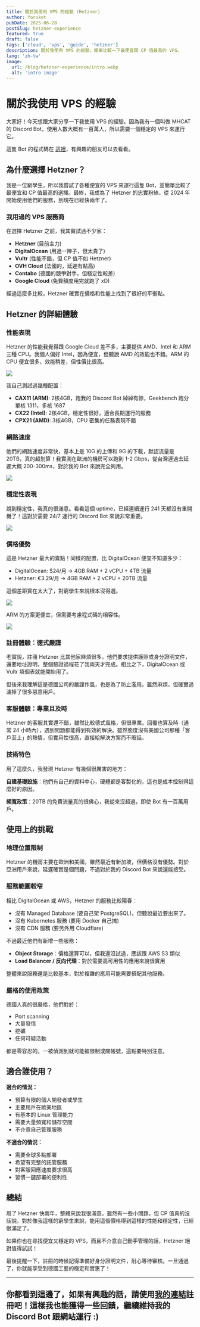 ```yaml
---
title: 關於我使用 VPS 的經驗 (Hetzner)
author: Yorukot
pubDate: 2025-06-28
postSlug: hetzner-experience
featured: true
draft: false
tags: ['cloud', 'vps', 'guide', 'hetzner']
description: 關於我使用 VPS 的經驗，簡單比較一下最便宜跟 CP 值最高的 VPS。
lang: 'zh-tw'
image:
  url: /blog/hetzner-experience/intro.webp
  alt: 'intro image'
---
```


# 關於我使用 VPS 的經驗

大家好！今天想跟大家分享一下我使用 VPS 的經驗。因為我有一個叫做 MHCAT 的 Discord Bot，使用人數大概有一百萬人，所以需要一個穩定的 VPS 來運行它。

這隻 Bot 的程式碼在 [這裡](https://github.com/Yorukot/old-MHCAT)，有興趣的朋友可以去看看。

## 為什麼選擇 Hetzner？

我是一位窮學生，所以我嘗試了各種便宜的 VPS 來運行這隻 Bot，並簡單比較了最便宜和 CP 值最高的選擇。最終，我成為了 Hetzner 的忠實粉絲，從 2024 年開始使用他們的服務，到現在已經快兩年了。

### 我用過的 VPS 服務商

在選擇 Hetzner 之前，我其實試過不少家：
- **Hetzner** (目前主力)
- **DigitalOcean** (用過一陣子，但太貴了)
- **Vultr** (性能不錯，但 CP 值不如 Hetzner)
- **OVH Cloud** (法國的，延遲有點高)
- **Contabo** (德國的競爭對手，但穩定性較差)
- **Google Cloud** (免費額度用完就跑了 xD)

經過這麼多比較，Hetzner 確實在價格和性能上找到了很好的平衡點。

## Hetzner 的詳細體驗

### 性能表現

Hetzner 的性能我覺得跟 Google Cloud 差不多，主要提供 AMD、Intel 和 ARM 三種 CPU。我個人偏好 Intel，因為便宜，但聽說 AMD 的效能也不錯。ARM 的 CPU 便宜很多，效能稍差，但性價比很高。

![](/blog/hetzner-experience/hetzner-cpu-type.webp)

我自己測試過幾種配置：
- **CAX11 (ARM)**: 2核4GB，跑我的 Discord Bot 綽綽有餘，Geekbench 跑分單核 1311，多核 1687
- **CX22 (Intel)**: 2核4GB，穩定性很好，適合長期運行的服務
- **CPX21 (AMD)**: 3核4GB，CPU 密集的任務表現不錯

### 網路速度

他們的網路速度非常快，基本上是 10G 的上傳和 9G 的下載，默認流量是 20TB，真的超划算！我實測在歐洲的機房可以跑到 1-2 Gbps，從台灣連過去延遲大概 200-300ms，對於我的 Bot 來說完全夠用。

![](/blog/hetzner-experience/network-speed.webp)

### 穩定性表現

說到穩定性，我真的很滿意。看看這個 uptime，已經連續運行 241 天都沒有重開機了！這對於需要 24/7 運行的 Discord Bot 來說非常重要。

![](/blog/hetzner-experience/uptime.webp)

### 價格優勢

這是 Hetzner 最大的賣點！同樣的配置，比 DigitalOcean 便宜不知道多少：
- DigitalOcean: $24/月 → 4GB RAM + 2 vCPU + 4TB 流量
- Hetzner: €3.29/月 → 4GB RAM + 2 vCPU + 20TB 流量

這個差距實在太大了，對窮學生來說根本沒得選。

![](/blog/hetzner-experience/hetzner-amd-intel-price.webp)

ARM 的方案更便宜，但需要考慮程式碼的相容性。

![](/blog/hetzner-experience/hetzner-arm-price.webp)

### 註冊體驗：德式嚴謹

老實說，註冊 Hetzner 比其他家麻煩很多。他們要求提供護照或身分證明文件，還要地址證明，整個驗證過程花了我兩天才完成。相比之下，DigitalOcean 或 Vultr 填個表就能開始用了。

但後來我理解這是德國公司的嚴謹作風，也是為了防止濫用。雖然麻煩，但確實過濾掉了很多惡意用戶。

### 客服體驗：專業且及時

Hetzner 的客服其實還不錯，雖然比較德式風格，但很專業。回覆也算及時（通常 24 小時內），遇到問題都能得到有效的解決。雖然態度沒有美國公司那種「客戶至上」的熱情，但實用性很高，直接給解決方案而不廢話。


### 技術特色

用了這麼久，我發現 Hetzner 有幾個很厲害的地方：

**自建基礎設施**：他們有自己的資料中心，硬體都是客製化的，這也是成本控制得這麼好的原因。

**頻寬政策**：20TB 的免費流量真的很佛心，我從來沒超過，即使 Bot 有一百萬用戶。

## 使用上的挑戰

### 地理位置限制

Hetzner 的機房主要在歐洲和美國，雖然最近有新加坡，但價格沒有優勢。對於亞洲用戶來說，延遲確實是個問題，不過對於我的 Discord Bot 來說還能接受。

### 服務範圍較窄

相比 DigitalOcean 或 AWS，Hetzner 的服務比較陽春：
- 沒有 Managed Database (要自己架 PostgreSQL)，但聽說最近要出來了。
- 沒有 Kubernetes 服務 (要用 Docker 自己搞)
- 沒有 CDN 服務 (要另外用 Cloudflare)

不過最近他們有新增一些服務：
- **Object Storage**：價格還算可以，但我還沒試過，應該跟 AWS S3 類似
- **Load Balancer / 反向代理**：對於需要高可用性的應用來說很實用

整體來說服務還是比較基本，對於複雜的應用可能需要搭配其他服務。

### 嚴格的使用政策

德國人真的很嚴格，他們對於：
- Port scanning
- 大量發信
- 挖礦
- 任何可疑活動

都是零容忍的。一被偵測到就可能被限制或關帳號，這點要特別注意。

## 適合誰使用？

**適合的情況：**
- 預算有限的個人開發者或學生
- 主要用戶在歐美地區
- 有基本的 Linux 管理能力
- 需要大量頻寬和儲存空間
- 不介意自己管理服務

**不適合的情況：**
- 需要全球多點部署
- 希望有完整的託管服務
- 對客服回應速度要求很高
- 習慣一鍵部署的便利性

## 總結

用了 Hetzner 快兩年，整體來說我很滿意。雖然有一些小問題，但 CP 值真的沒話說。對於像我這樣的窮學生來說，能用這個價格得到這樣的性能和穩定性，已經很滿足了。

如果你也在尋找便宜又穩定的 VPS，而且不介意自己動手管理的話，Hetzner 絕對值得試試！

最後提醒一下，註冊的時候記得準備好身分證明文件，耐心等待審核。一旦通過了，你就能享受到德國工藝的穩定和實惠了！

---

## 你都看到這邊了，如果有興趣的話，請使用[我的連結](https://hetzner.cloud/?ref=sNdQv6wHdiDR)註冊吧！這樣我也能獲得一些回饋，繼續維持我的 Discord Bot 跟網站運行 :)
